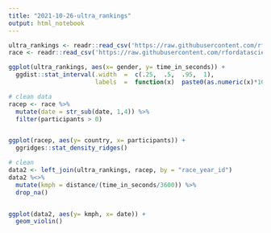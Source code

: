 ```yaml
---
title: "2021-10-26-ultra_rankings"
output: html_notebook
---
```



```r
ultra_rankings <- readr::read_csv('https://raw.githubusercontent.com/rfordatascience/tidytuesday/master/data/2021/2021-10-26/ultra_rankings.csv')
race <- readr::read_csv('https://raw.githubusercontent.com/rfordatascience/tidytuesday/master/data/2021/2021-10-26/race.csv')

```


```r


ggplot(ultra_rankings, aes(x= gender, y= time_in_seconds)) +
  ggdist::stat_interval(.width  =  c(.25,  .5,  .95,  1),
                        labels  =  function(x)  paste0(as.numeric(x)*100,  "%") )   +  ggdist::stat_halfeye(shape  =  23,   stroke  =  1,   point_size  =  1,   point_colour  =  "black",   point_fill  =  "white" ) 

```


```r

# clean data
racep <- race %>%
  mutate(date = str_sub(date, 1,4)) %>%
  filter(participants > 0)


ggplot(racep, aes(y= country, x= participants)) +
  ggridges::stat_density_ridges() 

```


```r

# clean
data2 <- left_join(ultra_rankings, racep, by = "race_year_id")
data2 %<>%
  mutate(kmph = distance/(time_in_seconds/3600)) %>%
  drop_na()


ggplot(data2, aes(y= kmph, x= date)) +
  geom_violin() 
  

```

